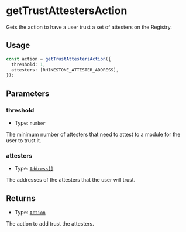 # getTrustAttestersAction

Gets the action to have a user trust a set of attesters on the Registry.

## Usage

```typescript copy
const action = getTrustAttestersAction({
  threshold: 1,
  attesters: [RHINESTONE_ATTESTER_ADDRESS],
});
```

## Parameters

### threshold

- Type: `number`

The minimum number of attesters that need to attest to a module for the user to trust it.

### attesters

- Type: [`Address[]`](https://viem.sh/docs/glossary/types#address)

The addresses of the attesters that the user will trust.

## Returns

- Type: [`Action`](/module-sdk/glossary/types#action)

The action to add trust the attesters.
